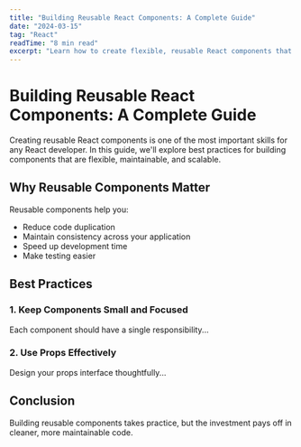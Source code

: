 ```yaml
---
title: "Building Reusable React Components: A Complete Guide"
date: "2024-03-15"
tag: "React"
readTime: "8 min read"
excerpt: "Learn how to create flexible, reusable React components that scale with your application and improve code maintainability."
---
```



# Building Reusable React Components: A Complete Guide

Creating reusable React components is one of the most important skills for any React developer. In this guide, we'll explore best practices for building components that are flexible, maintainable, and scalable.

## Why Reusable Components Matter

Reusable components help you:
- Reduce code duplication
- Maintain consistency across your application
- Speed up development time
- Make testing easier

## Best Practices

### 1. Keep Components Small and Focused
Each component should have a single responsibility...

### 2. Use Props Effectively
Design your props interface thoughtfully...

## Conclusion

Building reusable components takes practice, but the investment pays off in cleaner, more maintainable code.